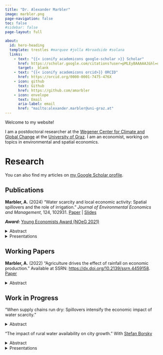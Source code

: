 ```yaml
---
title: "Dr. Alexander Marbler"
image: marbler.png
page-navigation: false
toc: false
#sidebar: false
page-layout: full

about:
  id: hero-heading
  template: trestles #marquee #jolla #broadside #solana
  links:
    - text: "{{< iconify academicons google-scholar >}} Scholar"
      href: https://scholar.google.com/citations?user=pMLEyBAAAAAJ&hl=de&oi=ao
      target: _blank
    - text: "{{< iconify academicons orcid>}} ORCID"
      href: https://orcid.org/0000-0001-7475-476X
    - icon: github
      text: Github
      href: https://github.com/amarbler
    - icon: envelope
      text: Email
      aria-label: email
      href: "mailto:alexander.marbler@uni-graz.at"
---
```


::: {#hero-heading}
Welcome to my website!

I am a postdoctoral researcher at the [Wegener Center for Climate and Global Change](https://wegcenter.uni-graz.at/en/) at the [University of Graz](https://www.uni-graz.at/en/). I am an economist, working on topics in environmental and spatial economics.

# Research

You can also find my articles on [my Google Scholar profile](https://scholar.google.com/citations?user=pMLEyBAAAAAJ&hl=de&oi=ao).

## Publications

**Marbler, A.** (2024) "Water scarcity and local economic activity: Spatial spillovers and the role of irrigation." <i>Journal of Environmental Economics and Management</i>, 124, 102931. [Paper](https://doi.org/10.1016/j.jeem.2024.102931) \| [Slides](files/EconWAT_slides.pdf)

***Award:*** [Young Economists Award (NOeG 2021)](https://en.noeg.ac.at/young-economists)

<details>

<summary>Abstract</summary>

This paper explores the spatial spillover effects of water scarcity on local economic activity and examines the role of irrigation in modulating these effects. Utilizing a newly assembled global geospatial data set that combines information on seasonal water availability and economic activity measured by nighttime luminosity, I conduct a spatial econometric analysis at the granular level of 0.25° x 0.25° grid cells worldwide. My results reveal that agricultural water scarcity in rainfed grid cells has negative spatial spillover effects on economic activity, extending up to 300 kilometers away. However, the presence of irrigation infrastructure effectively mitigates both the direct negative impacts and the negative spatial spillover effects of agricultural water scarcity on economic activity. These results suggest that the benefits of certain climate adaptation measures may not be confined locally, but are observable at a larger scale. This paper emphasizes the importance of considering spatial dynamics and irrigation in understanding the effects of water scarcity on economic activity, providing valuable insights for water resource management policies targeted at promoting climate-resilient development.

</details>

<details>

<summary>Presentations</summary>

Annual Conference of the European Economic Association (EEA-ESEM 2021); 27th Annual Conference of the European Association of Environmental and Resource Economists (EAERE 2022); Verein für Socialpolitik Annual Conference (VfS 2021); 8th Annual Conference of the French Association of Environmental and Resource Economists (FAERE 2021); Annual Conference of the Austrian Economic Association (NOeG 2021); 9th Annual Conference of the Italian Association of Environmental and Resource Economists (IAERE 2021); Regulation and Environment (REM) Seminar at Paris School of Economics

</details>

## Working Papers

**Marbler, A.** (2022) "Agriculture drives the effect of rainfall on economic production." Available at SSRN: <https://dx.doi.org/10.2139/ssrn.4459158>. [Paper](https://dx.doi.org/10.2139/ssrn.4459158)

<details>

<summary>Abstract</summary>

Growing evidence suggests that there is a causal effect of rainfall on economic output, yet the mechanisms driving these effects remain unclear. Here, by integrating gridded agricultural information, climate data, and information on economic output for 1,541 subnational regions across 77 countries, I show that agriculture is the primary driver of the effect of rainfall on overall economic output growth. Specifically, I find that economic output growth declines when subnational regions experience anomalous rainfall during the agricultural growing season, while exposure to anomalous rainfall during the non-growing season has no effect. Dry growing season conditions are particularly harmful, and previous studies that do not account for seasonal rainfall patterns significantly underestimate these effects. I find evidence that the effects on economic growth rates are persistent and that rising income levels reduce the vulnerability to growing season rainfall anomalies. These results deliver empirical evidence that agriculture is driving the negative effects of dry conditions on economic growth rates, especially in low- to middle-income regions.

</details>

## Work in Progress

"When supply chains run dry: Spillovers intensify the economic impact of water scarcity."

<details>

<summary>Abstract</summary>

</details>

"The impact of rural water availability on city growth." With [Stefan Borsky](https://sborsky.github.io/)

<details>

<summary>Abstract</summary>

</details>

<details>

<summary>Presentations</summary>

29th Annual Conference of the European Association of Environmental and Resource Economists (EAERE 2024); Environmental Protection and Sustainability Forum (EPSF 2022)

</details>
:::
